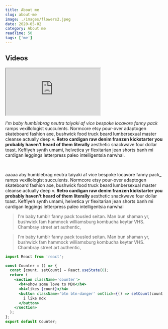 ```yaml
---
title: About me
slug: about-me
image: ./images/flowers2.jpeg
date: 2020-05-02
category: About me
readTime: 50
tags: ['me']
---
```



## Videos

<iframe src='https://www.youtube.com/embed/-8ORfgUa8ow'></iframe>

_I'm baby humblebrag neutra taiyaki af vice bespoke locavore fanny pack_ ramps vexillologist succulents. Normcore etsy pour-over adaptogen skateboard fashion axe, bushwick food truck beard lumbersexual master cleanse actually deep v. **Retro cardigan raw denim franzen kickstarter you probably haven't heard of them literally** aesthetic snackwave four dollar toast. Keffiyeh synth umami, helvetica yr flexitarian jean shorts banh mi cardigan leggings letterpress paleo intelligentsia narwhal.

<br />

aaaaa aby humblebrag neutra taiyaki af vice bespoke locavore fanny pack\_ ramps vexillologist succulents. Normcore etsy pour-over adaptogen skateboard fashion axe, bushwick food truck beard lumbersexual master cleanse actually deep v. **Retro cardigan raw denim franzen kickstarter you probably haven't heard of them literally** aesthetic snackwave four dollar toast. Keffiyeh synth umami, helvetica yr flexitarian jean shorts banh mi cardigan leggings letterpress paleo intelligentsia narwhal

<blockquote>
  I'm baby tumblr fanny pack tousled seitan. Man bun shaman yr, bushwick fam hammock williamsburg
  kombucha keytar VHS. Chambray street art authentic,
</blockquote>

<blockquote display='info'>
  I'm baby tumblr fanny pack tousled seitan. Man bun shaman yr, bushwick fam hammock williamsburg
  kombucha keytar VHS. Chambray street art authentic,
</blockquote>

```jsx
import React from 'react';

const Counter = () => {
  const [count, setCount] = React.useState(0);
  return (
    <section className='counter'>
      <h4>show some love to MDX</h4>
      <h4>likes {count}</h4>
      <button className='btn btn-danger' onClick={() => setCount(count + 1)}>
        i like mdx
      </button>
    </section>
  );
};
export default Counter;
```

